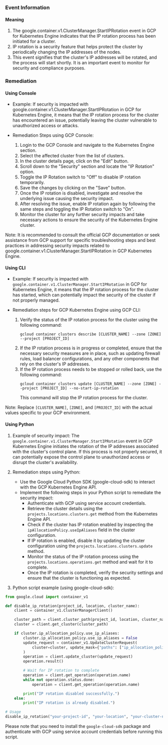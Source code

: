 
### Event Information

#### Meaning

1. The google.container.v1.ClusterManager.StartIPRotation event in GCP for Kubernetes Engine indicates that the IP rotation process has been initiated for a cluster.
2. IP rotation is a security feature that helps protect the cluster by periodically changing the IP addresses of the nodes.
3. This event signifies that the cluster's IP addresses will be rotated, and the process will start shortly. It is an important event to monitor for security and compliance purposes.

### Remediation

#### Using Console

- Example: If security is impacted with google.container.v1.ClusterManager.StartIPRotation in GCP for Kubernetes Engine, it means that the IP rotation process for the cluster has encountered an issue, potentially leaving the cluster vulnerable to unauthorized access or attacks.

- Remediation Steps using GCP Console:
  1. Login to the GCP Console and navigate to the Kubernetes Engine section.
  2. Select the affected cluster from the list of clusters.
  3. In the cluster details page, click on the "Edit" button.
  4. Scroll down to the "Security" section and locate the "IP Rotation" option.
  5. Toggle the IP Rotation switch to "Off" to disable IP rotation temporarily.
  6. Save the changes by clicking on the "Save" button.
  7. Once the IP rotation is disabled, investigate and resolve the underlying issue causing the security impact.
  8. After resolving the issue, enable IP rotation again by following the same steps and toggling the IP Rotation switch to "On".
  9. Monitor the cluster for any further security impacts and take necessary actions to ensure the security of the Kubernetes Engine cluster.

Note: It is recommended to consult the official GCP documentation or seek assistance from GCP support for specific troubleshooting steps and best practices in addressing security impacts related to google.container.v1.ClusterManager.StartIPRotation in GCP Kubernetes Engine.

#### Using CLI

- Example: If security is impacted with `google.container.v1.ClusterManager.StartIPRotation` in GCP for Kubernetes Engine, it means that the IP rotation process for the cluster has started, which can potentially impact the security of the cluster if not properly managed.

- Remediation steps for GCP Kubernetes Engine using GCP CLI:
  1. Verify the status of the IP rotation process for the cluster using the following command:
     ```
     gcloud container clusters describe [CLUSTER_NAME] --zone [ZONE] --project [PROJECT_ID]
     ```
  2. If the IP rotation process is in progress or completed, ensure that the necessary security measures are in place, such as updating firewall rules, load balancer configurations, and any other components that rely on the cluster's IP addresses.
  3. If the IP rotation process needs to be stopped or rolled back, use the following command:
     ```
     gcloud container clusters update [CLUSTER_NAME] --zone [ZONE] --project [PROJECT_ID] --no-start-ip-rotation
     ```
     This command will stop the IP rotation process for the cluster.

Note: Replace `[CLUSTER_NAME]`, `[ZONE]`, and `[PROJECT_ID]` with the actual values specific to your GCP environment.

#### Using Python

1. Example of security impact: The `google.container.v1.ClusterManager.StartIPRotation` event in GCP Kubernetes Engine initiates the rotation of the IP addresses associated with the cluster's control plane. If this process is not properly secured, it can potentially expose the control plane to unauthorized access or disrupt the cluster's availability.

2. Remediation steps using Python:
   - Use the Google Cloud Python SDK (google-cloud-sdk) to interact with the GCP Kubernetes Engine API.
   - Implement the following steps in your Python script to remediate the security impact:
     - Authenticate with GCP using service account credentials.
     - Retrieve the cluster details using the `projects.locations.clusters.get` method from the Kubernetes Engine API.
     - Check if the cluster has IP rotation enabled by inspecting the `ipAllocationPolicy.useIpAliases` field in the cluster configuration.
     - If IP rotation is enabled, disable it by updating the cluster configuration using the `projects.locations.clusters.update` method.
     - Monitor the status of the IP rotation process using the `projects.locations.operations.get` method and wait for it to complete.
     - Once the IP rotation is completed, verify the security settings and ensure that the cluster is functioning as expected.

3. Python script example (using google-cloud-sdk):
```python
from google.cloud import container_v1

def disable_ip_rotation(project_id, location, cluster_name):
    client = container_v1.ClusterManagerClient()

    cluster_path = client.cluster_path(project_id, location, cluster_name)
    cluster = client.get_cluster(cluster_path)

    if cluster.ip_allocation_policy.use_ip_aliases:
        cluster.ip_allocation_policy.use_ip_aliases = False
        update_request = container_v1.UpdateClusterRequest(
            cluster=cluster, update_mask={"paths": ["ip_allocation_policy.use_ip_aliases"]}
        )
        operation = client.update_cluster(update_request)
        operation.result()

        # Wait for IP rotation to complete
        operation = client.get_operation(operation.name)
        while not operation.status.done:
            operation = client.get_operation(operation.name)

        print("IP rotation disabled successfully.")
    else:
        print("IP rotation is already disabled.")

# Usage
disable_ip_rotation("your-project-id", "your-location", "your-cluster-name")
```
Please note that you need to install the `google-cloud-sdk` package and authenticate with GCP using service account credentials before running this script.


